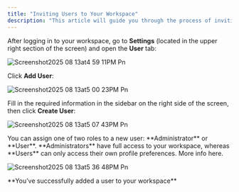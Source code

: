 ```yaml
---
title: "Inviting Users to Your Workspace"
description: "This article will guide you through the process of inviting users to your workspace."
---
```


After logging in to your workspace, go to **Settings** <Icon icon="gear" /> (located in the upper right section of the screen) and open the **User** tab:

![Screenshot2025 08 13at4 59 11PM Pn](/images/Screenshot2025-08-13at4.59.11PM.png)

Click **Add User**:

![Screenshot2025 08 13at5 00 23PM Pn](/images/Screenshot2025-08-13at5.00.23PM.png)

Fill in the required information in the sidebar on the right side of the screen, then click **Create User**:

![Screenshot2025 08 13at5 07 43PM Pn](/images/Screenshot2025-08-13at5.07.43PM.png)

<Note>
  You can assign one of two roles to a new user: **Administrator** or **User**. **Administrators** have full access to your workspace, whereas **Users** can only access their own profile preferences. More info here.
</Note>

![Screenshot2025 08 13at5 36 48PM Pn](/images/Screenshot2025-08-13at5.36.48PM.png)

<Check>
  **You’ve successfully added a user to your workspace**
</Check>